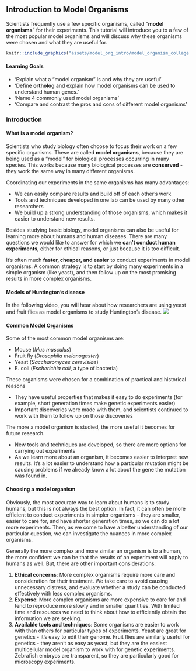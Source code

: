 ## Introduction to Model Organisms

Scientists frequently use a few specific organisms, called "**model organisms**" for their experiments.  This tutorial will introduce you to a few of the most popular model organisms and will discuss why these organisms were chosen and what they are useful for.

```r

knitr::include_graphics("assets/model_org_intro/model_organism_collage.jpeg")
```

#### Learning Goals {-}

  - 'Explain what a "model organism" is and why they are useful'
  - 'Define **ortholog** and explain how model organisms can be used to understand human genes.'
  - 'Name 4 commonly used model organisms'
  - 'Compare and contrast the pros and cons of different model organisms'

### Introduction

#### What is a model organism?

Scientists who study biology often choose to focus their work on a few specific organisms.  These are called **model organisms**, because they are being used as a “model” for biological processes occurring in many species.  This works because many biological processes are **conserved** - they work the same way in many different organisms.

Coordinating our experiments in the same organisms has many advantages:

- We can easily compare results and build off of each other’s work
- Tools and techniques developed in one lab can be used by many other researchers
- We build up a strong understanding of those organisms, which makes it easier to understand new results.

Besides studying basic biology, model organisms can also be useful for learning more about humans and human diseases.  There are many questions we would like to answer for which we **can’t conduct human experiments**, either for ethical reasons, or just because it is too difficult.

It’s often much **faster, cheaper, and easier** to conduct experiments in model organisms.  A common strategy is to start by doing many experiments in a simple organism (like yeast), and then follow up on the most promising results in more complex organisms.

#### Models of Huntington's disease

In the following video, you will hear about how researchers are using yeast and fruit flies as model organisms to study Huntington’s disease.
![](https://www.youtube.com/watch?v=mqsq7R1Hu4g)

#### Common Model Organisms

Some of the most common model organisms are:

- Mouse (*Mus musculus*)
- Fruit fly (*Drosophila melanogaster*)
- Yeast (*Saccharomyces cerevisiae*)
- E. coli (*Escherichia coli*, a type of bacteria)

These organisms were chosen for a combination of practical and historical reasons

- They have useful properties that makes it easy to do experiments (for example, short generation times make genetic experiments easier)
- Important discoveries were made with them, and scientists continued to work with them to follow up on those discoveries

The more a model organism is studied, the more useful it becomes for future research.

- New tools and techniques are developed, so there are more options for carrying out experiments
- As we learn more about an organism, it becomes easier to interpret new results.  It’s a lot easier to understand how a particular mutation might be causing problems if we already know a lot about the gene the mutation was found in.

#### Choosing a model organism

Obviously, the most accurate way to learn about humans is to study humans, but this is not always the best option.  In fact, it can often be more efficient to conduct experiments in simpler organisms - they are smaller, easier to care for, and have shorter generation times, so we can do a lot more experiments.  Then, as we come to have a better understanding of our particular question, we can investigate the nuances in more complex organisms.

Generally the more complex and more similar an organism is to a human, the more confident we can be that the results of an experiment will apply to humans as well.  But, there are other important considerations:

1. **Ethical concerns**: More complex organisms require more care and consideration for their treatment.  We take care to avoid causing unnecessary distress, and evaluate whether a study can be conducted effectively with less complex organisms.
1. **Expense**: More complex organisms are more expensive to care for and tend to reproduce more slowly and in smaller quantities.  With limited time and resources we need to think about how to efficiently obtain the information we are seeking.
1. **Available tools and techniques**: Some organisms are easier to work with than others for particular types of experiments.  Yeast are great for genetics - it’s easy to edit their genome.  Fruit flies are similarly useful for genetics - they aren’t as easy as yeast, but they are the easiest multicellular model organism to work with for genetic experiments.  Zebrafish embryos are transparent, so they are particularly good for microscopy experiments.